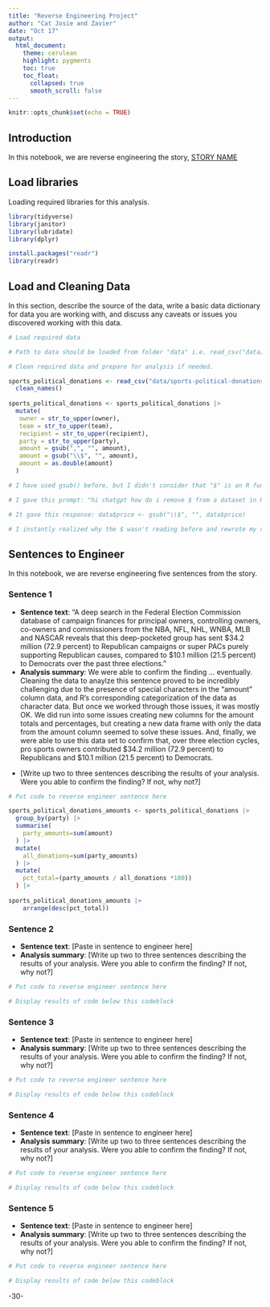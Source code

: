 ```yaml
---
title: "Reverse Engineering Project"
author: "Cat Josie and Zavier"
date: "Oct 17"
output:
  html_document:
    theme: cerulean
    highlight: pygments
    toc: true
    toc_float:
      collapsed: true
      smooth_scroll: false
---
```


```r
knitr::opts_chunk$set(echo = TRUE)
```

## Introduction

In this notebook, we are reverse engineering the story, [STORY NAME](STORY%20URL)

## Load libraries

Loading required libraries for this analysis.

```r
library(tidyverse)
library(janitor)
library(lubridate)
library(dplyr)

install.packages("readr")
library(readr)
```

## Load and Cleaning Data

In this section, describe the source of the data, write a basic data dictionary for data you are working with, and discuss any caveats or issues you discovered working with this data.

```r
# Load required data

# Path to data should be loaded from folder "data" i.e. read_csv("data/name_of_data.csv")

# Clean required data and prepare for analysis if needed. 

sports_political_donations <- read_csv("data/sports-political-donations.csv") |>
  clean_names()
  
sports_political_donations <- sports_political_donations |>
  mutate(
   owner = str_to_upper(owner),
   team = str_to_upper(team),
   recipient = str_to_upper(recipient),
   party = str_to_upper(party),
   amount = gsub(",", "", amount),
   amount = gsub("\\$", "", amount),
   amount = as.double(amount)
  ) 

# I have used gsub() before, but I didn't consider that "$" is an R function and used ChatGPT to figure out that the "\\" were necessary to remove them from the df using gsub().

# I gave this prompt: "hi chatgpt how do i remove $ from a dataset in R using gsub()"

# It gave this response: data$price <- gsub("\\$", "", data$price)

# I instantly realized why the $ wasn't reading before and rewrote my code with backslashes

```

## Sentences to Engineer

In this notebook, we are reverse engineering five sentences from the story.

### Sentence 1

-   **Sentence text**: “A deep search in the Federal Election Commission database of campaign finances for principal owners, controlling owners, co-owners and commissioners from the NBA, NFL, NHL, WNBA, MLB and NASCAR reveals that this deep-pocketed group has sent \$34.2 million (72.9 percent) to Republican campaigns or super PACs purely supporting Republican causes, compared to \$10.1 million (21.5 percent) to Democrats over the past three elections.”
-   **Analysis summary**: We were able to confirm the finding ... eventually. Cleaning the data to anaylze this sentence proved to be incredibly challenging due to the presence of special characters in the "amount" column data, and R's corresponding categorization of the data as character data. But once we worked through those issues, it was mostly OK. We did run into some issues creating new columns for the amount totals and percentages, but creating a new data frame with only the data from the amount column seemed to solve these issues. And, finally, we were able to use this data set to confirm that, over three election cycles, pro sports owners contributed \$34.2 million (72.9 percent) to Republicans and \$10.1 million (21.5 percent) to Democrats.

<!-- -->

-   [Write up two to three sentences describing the results of your analysis. Were you able to confirm the finding? If not, why not?]

```r
# Put code to reverse engineer sentence here

sports_political_donations_amounts <- sports_political_donations |>
  group_by(party) |>
  summarise(
    party_amounts=sum(amount)
  ) |>
  mutate(
    all_donations=sum(party_amounts)
  ) |>
  mutate(
    pct_total=(party_amounts / all_donations *100))
  ) |>
  
sports_political_donations_amounts |>
    arrange(desc(pct_total))
```

### Sentence 2

-   **Sentence text**: [Paste in sentence to engineer here]
-   **Analysis summary**: [Write up two to three sentences describing the results of your analysis. Were you able to confirm the finding? If not, why not?]

```r
# Put code to reverse engineer sentence here

# Display results of code below this codeblock

```

### Sentence 3

-   **Sentence text**: [Paste in sentence to engineer here]
-   **Analysis summary**: [Write up two to three sentences describing the results of your analysis. Were you able to confirm the finding? If not, why not?]

```r
# Put code to reverse engineer sentence here

# Display results of code below this codeblock

```

### Sentence 4

-   **Sentence text**: [Paste in sentence to engineer here]
-   **Analysis summary**: [Write up two to three sentences describing the results of your analysis. Were you able to confirm the finding? If not, why not?]

```r
# Put code to reverse engineer sentence here

# Display results of code below this codeblock

```

### Sentence 5

-   **Sentence text**: [Paste in sentence to engineer here]
-   **Analysis summary**: [Write up two to three sentences describing the results of your analysis. Were you able to confirm the finding? If not, why not?]

```r
# Put code to reverse engineer sentence here

# Display results of code below this codeblock

```

-30-

